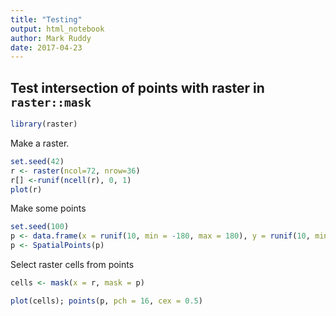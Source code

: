 ```yaml
---
title: "Testing"
output: html_notebook
author: Mark Ruddy
date: 2017-04-23
---
```



## Test intersection of points with raster in `raster::mask`

```r
library(raster)
```

Make a raster.

```r
set.seed(42)
r <- raster(ncol=72, nrow=36)
r[] <-runif(ncell(r), 0, 1)
plot(r)
```

Make some points

```r
set.seed(100)
p <- data.frame(x = runif(10, min = -180, max = 180), y = runif(10, min = -100, max = 100))
p <- SpatialPoints(p)
```

Select raster cells from points

```r
cells <- mask(x = r, mask = p)

plot(cells); points(p, pch = 16, cex = 0.5)
```































